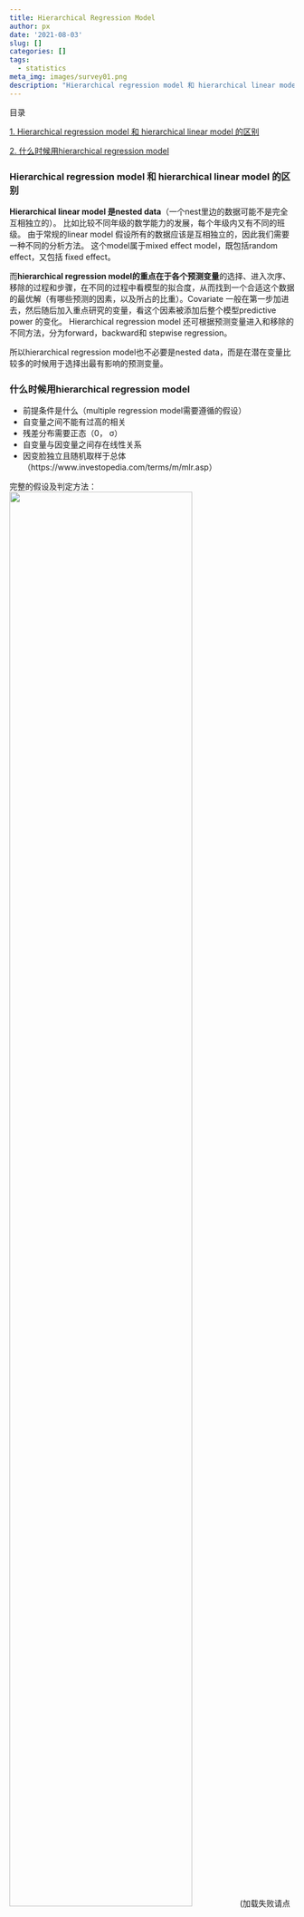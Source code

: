 ```yaml
---
title: Hierarchical Regression Model
author: px
date: '2021-08-03'
slug: []
categories: []
tags:
  - statistics
meta_img: images/survey01.png
description: "Hierarchical regression model 和 hierarchical linear model 的区别"
---
```


目录

[1. Hierarchical regression model 和 hierarchical linear model 的区别](#Hierarchical_diff)

[2. 什么时候用hierarchical regression model](#wehentouse)








<span id="Hierarchical_diff"></span>

### **Hierarchical regression model 和 hierarchical linear model 的区别**

**Hierarchical linear model 是nested data**（一个nest里边的数据可能不是完全互相独立的）。
比如比较不同年级的数学能力的发展，每个年级内又有不同的班级。 
由于常规的linear model 假设所有的数据应该是互相独立的，因此我们需要一种不同的分析方法。
这个model属于mixed effect model，既包括random effect，又包括 fixed effect。

而**hierarchical regression model的重点在于各个预测变量**的选择、进入次序、移除的过程和步骤，在不同的过程中看模型的拟合度，从而找到一个合适这个数据的最优解（有哪些预测的因素，以及所占的比重）。Covariate 一般在第一步加进去，然后随后加入重点研究的变量，看这个因素被添加后整个模型predictive power 的变化。
Hierarchical regression model 还可根据预测变量进入和移除的不同方法，分为forward，backward和 stepwise regression。 

所以hierarchical regression model也不必要是nested data，而是在潜在变量比较多的时候用于选择出最有影响的预测变量。


<span id="whentouse"></span>

### **什么时候用hierarchical regression model**

* 前提条件是什么（multiple regression model需要遵循的假设）
 * 自变量之间不能有过高的相关
 * 残差分布需要正态（0， σ）
 * 自变量与因变量之间存在线性关系
 * 因变脸独立且随机取样于总体
（https://www.investopedia.com/terms/m/mlr.asp）

完整的假设及判定方法：
![](/posts/2021-08-03-regression-model/index_files/ass_for_multiregression.jpg){width=80%}
(加载失败请点[这里](/posts/2021-08-03-regression-model/index_files/ass_for_multiregression.jpg))

### **How to make the analysis**

### **How to report**

### **如何看结果**

*一些概念*

*	R2： describes the overall model (so it tells us whether the model is successful in predicting album sales)

*	ΔR2：how much the subsequent variables account for the value.

*	Adjusted R2：gives us some idea of how well our model generalizes.

*	β：relationship between outcome and each predictor. （公式中的系数）

*	standard error (SE)：β的变异程度。

*	t, p (*Pr(>|t|*)):  斜率（β）是否显著差别于零——是否有效。


一个问题：不能做相关分析的数据，可以做多重回归吗？多重回归要求各个变量正态分布吗？








-----------
~~ 还是要每天写点儿东西呀~~
